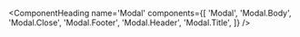 <ComponentHeading
  name='Modal'
  components={[
    'Modal',
    'Modal.Body',
    'Modal.Close',
    'Modal.Footer',
    'Modal.Header',
    'Modal.Title',
  ]}
/>
<Text variant='lead'></Text>

```javascript
```
